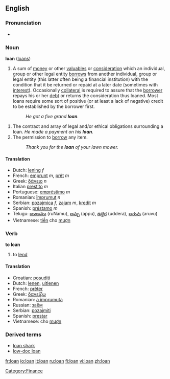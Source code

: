 ==English==

===Pronunciation===
*{{audio|en-us-loan.ogg|Audio (US)}}

===Noun===
'''loan''' ([[loans]])

#A sum of [[money]] or other [[valuables]] or [[consideration]] which an individual, group or other legal entity [[borrow]]s from another individual, group or legal entity (this latter often being a financial institution) with the condition that it be returned or repaid at a later date (sometimes with [[interest]]). Occasionally [[collateral]] is required to assure that the [[borrower]] repays his or her [[debt]] or returns the consideration thus loaned. Most loans require some sort of positive (or at least a lack of negative) credit to be established by the borrower first.
#: ''He got a five grand '''loan'''.''
[[Category:Finance]]
#The contract and array of legal and/or ethical obligations surrounding a loan. ''He made a payment on his '''loan'''.''
#The permission to [[borrow]] any item.
#:''Thank you for the '''loan''' of your lawn mower.''

====Translation====
*Dutch: [[lening]] ''f''
*French: [[emprunt]] ''m'', [[prêt]] ''m''
*Greek: [[δάνειο]] ''n''
*Italian [[prestito]] ''m''
*Portuguese: [[empréstimo]] ''m''
*Romanian: [[împrumut]] ''n''
*Serbian: [[pozajmica]] ''f'', [[zajam]] ''m'', [[kredit]] ''m''
*Spanish: [[préstamo]] ''m''
*Telugu: [[ఋణము]] (ruNamu), [[అప్పు]] (appu), [[ఉద్దెర]] (uddera), [[అరువు]] (aruvu)
*Vietnamese: [[tiền]] cho [[mượn]]

===Verb===
'''to loan''' {{US}}

#to [[lend]]

====Translation====
*Croatian: [[posuditi]]
*Dutch: [[lenen]], [[uitlenen]]
*French: [[prêter]]
*Greek: [[δανείζω]]
*Romanian: [[a împrumuta]]
*Russian: [[заём]]
*Serbian: [[pozajmiti]]
*Spanish: [[prestar]]
*Vietnamese: cho [[mượn]]

===Derived terms===
*[[loan shark]]
*[[low-doc loan]]

[[fr:loan]]
[[io:loan]]
[[it:loan]]
[[ru:loan]]
[[fi:loan]]
[[vi:loan]]
[[zh:loan]]